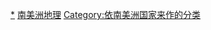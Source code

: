 {{Categories by country|nocat}}

[[Category:各國地理|*]]
[[Category:南美洲地理|]]
[[Category:依南美洲国家来作的分类|Category:依南美洲国家来作的分类]]